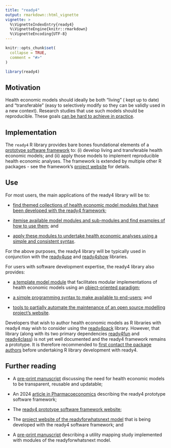```yaml
---
title: "ready4"
output: rmarkdown::html_vignette
vignette: >
  %\VignetteIndexEntry{ready4}
  %\VignetteEngine{knitr::rmarkdown}
  %\VignetteEncoding{UTF-8}
---
```


```r
knitr::opts_chunk$set(
  collapse = TRUE,
  comment = "#>"
)
```

```r
library(ready4)
```

## Motivation
Health economic models should ideally be both "living" ( kept up to date) and "transferable" (easy to selectively modify so they can be validly used in a new context). Research studies that use such models should be reproducible. These goals [can be hard to achieve in practice](https://www.ready4-dev.com/docs/getting-started/motivation/).

## Implementation
The `ready4` R library provides bare bones foundational elements of a [prototype software framework](https://rdcu.be/dIv8g) to: (i) develop living and transferable health economic models; and (ii) apply those models to implement reproducible health economic analyses. The framework is extended by multiple other R packages - see the framework's [project website](https://www.ready4-dev.com/) for details. 

## Use
For most users, the main applications of the ready4 library will be to:

- [find themed collections of health economic model modules that have been developed with the ready4 framework](V_04.html);

- [itemise available model modules and sub-modules and find examples of how to use them](V_05.html); and

- [apply these modules to undertake health economic analyses using a simple and consistent syntax](V_02.html).

For the above purposes, the ready4 library will be typically used in conjunction with the [ready4use](https://ready4-dev.github.io/ready4use/) and [ready4show](https://ready4-dev.github.io/ready4show/) libraries.

For users with software development expertise, the ready4 library also provides:

- [a template model module](V_01.html) that facilitates modular implementations of health economic models using an [object-oriented paradigm](V_03.html);

- [a simple programming syntax to make available to end-users](V_07.html); and

- [tools to partially automate the maintenance of an open source modelling project's website](V_06.html).

Developers that wish to author health economic models as R libraries with ready4 may wish to consider using the [ready4pack](https://ready4-dev.github.io/ready4pack/) library. However, that library (along with its two primary dependencies [ready4fun](https://ready4-dev.github.io/ready4fun/) and [ready4class](https://ready4-dev.github.io/ready4class/)) is not yet well documented and the ready4 framework remains a prototype. It is therefore recommended to [first contact the package authors](https://mph-economist.netlify.app/#contact) before undertaking R library development with ready4. 

## Further reading

- A [pre-print manuscript](https://arxiv.org/pdf/2403.17798) discussing the need for health economic models to be transparent, reusable and updatable;

- An 2024 [article in Pharmacoeconomics](https://rdcu.be/dIv8g) describing the ready4 prototype software framework;

- The [ready4 prototype software framework website](https://www.ready4-dev.com/);

- The [project website of the readyforwhatsnext model](https://readyforwhatsnext.org/) that is being developed with the ready4 software framework; and

- A [pre-print manuscript](https://www.medrxiv.org/content/10.1101/2021.07.07.21260129v4) describing a utility mapping study implemented with modules of the readyforwhatsnext model.
